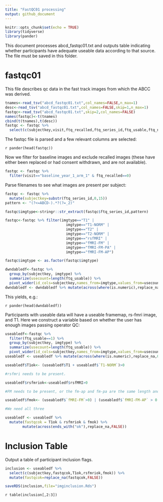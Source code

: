 ```yaml
---
title: "FastQC01 processing"
output: github_document
---
```


```r
knitr::opts_chunk$set(echo = TRUE)
library(tidyverse)
library(pander)
```

This document processes abcd_fastqc01.txt and outputs table indicating whether participants have adequate useable data according to that source. The file must be saved in this folder.

# fastqc01

This file describes qc data in the fast track images from which the ABCC was derived.

```r
tnames<-read_tsv("abcd_fastqc01.txt",col_names=FALSE,n_max=1)
desc<-read_tsv("abcd_fastqc01.txt",col_names=FALSE,skip=1,n_max=1)
fastqc<-read_tsv("abcd_fastqc01.txt",skip=2,col_names=FALSE)
names(fastqc)<-t(tnames)
cbind(t(tnames),t(desc))
fastqc <- fastqc %>%
  select(c(subjectkey,visit,ftq_recalled,ftq_series_id,ftq_usable,ftq_notes,file_source))
```

The fastqc file is parsed and a few relevant columns are selected:

`r pander(head(fastqc))`

Now we filter for baseline images and exclude recalled images (these have either been replaced or had consent withdrawn, and are not available).

```r
fastqc <- fastqc %>%
  filter(visit=="baseline_year_1_arm_1" & ftq_recalled==0)
```

Parse filenames to see what images are present per subject:

```r
fastqc <- fastqc %>%
  mutate(subjectkey=substr(ftq_series_id,0,15))
pattern <- "(?<=ABCD-).*?(?=_2)"

fastqc$imgtype<-stringr::str_extract(fastqc$ftq_series_id,pattern)

fastqc<-fastqc %>% filter(imgtype=="T1" |
                            imgtype=="T1-NORM" |
                            imgtype=="T2" |
                            imgtype=="T2-NORM" |
                            imgtype=="rsfMRI" |
                            imgtype=="fMRI-FM" |
                            imgtype=="fMRI-FM-PA" |
                            imgtype=="fMRI-FM-AP")

fastqc$imgtype <- as.factor(fastqc$imgtype)

dwndabledf<-fastqc %>%
  group_by(subjectkey, imgtype) %>%
  summarize(usecount=length(ftq_usable)) %>%
  pivot_wider(id_cols=subjectkey,names_from=imgtype,values_from=usecount)
dwndabledf <- dwndabledf %>% mutate(across(where(is.numeric),replace_na,0))
```

This yields, e.g.:

`r pander(head(dwndabledf))`

Participants with useable data will have a useable framemap, rs-fmri image, and T1. Here we construct a variable based on whether the user has enough images passing operator QC:

```r
useabledf<-fastqc %>%
  filter(ftq_usable==1) %>% 
  group_by(subjectkey, imgtype) %>%
  summarize(usecount=length(ftq_usable)) %>%
  pivot_wider(id_cols=subjectkey,names_from=imgtype,values_from=usecount)
useabledf <- useabledf %>% mutate(across(where(is.numeric),replace_na,0))

useabledf$T1ok<- (useabledf$T1 + useabledf$`T1-NORM`)>0

#rsfmri needs to be present.

useabledf$rsfmriok<-useabledf$rsfMRI>0

#FM needs to be present, or the fm-ap and fm-pa are the same length and not equal to 0.

useabledf$fmok<- (useabledf$`fMRI-FM`>0) | (useabledf$`fMRI-FM-AP` > 0 & (useabledf$`fMRI-FM-AP` == useabledf$`fMRI-FM-PA`))

#We need all three

useabledf <- useabledf %>% 
  mutate(fastqcok = T1ok & rsfmriok & fmok) %>% 
        mutate(across(ends_with("ok"),replace_na,FALSE))
```

# Inclusion Table

Output a table of participant inclusion flags.

```r
inclusion <- useabledf %>% 
  select(c(subjectkey,fastqcok,T1ok,rsfmriok,fmok)) %>% 
  mutate(fastqcok=replace_na(fastqcok,FALSE))

saveRDS(inclusion,file="imginclusion.Rds")
```

`r table(inclusion[,2:3])`

